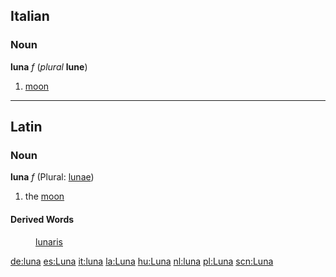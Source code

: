 ==Italian==
===Noun===
'''luna''' ''f'' (''plural'' '''lune''')

#[[moon]]
----
==Latin==
===Noun===
'''luna''' ''f'' (Plural: [[lunae]])

#the [[moon]]
====Derived Words====
:[[lunaris]]

[[de:luna]]
[[es:Luna]]
[[it:luna]]
[[la:Luna]]
[[hu:Luna]]
[[nl:luna]]
[[pl:Luna]]
[[scn:Luna]]
